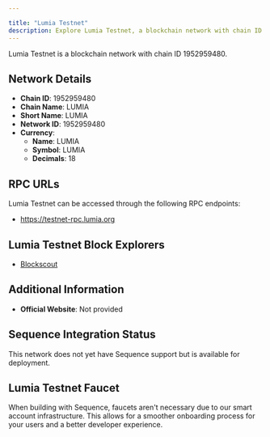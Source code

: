 ```yaml
---

title: "Lumia Testnet"
description: Explore Lumia Testnet, a blockchain network with chain ID 1952959480. Learn about its native currency, LUMIA, and how to interact with the network.
---
```




Lumia Testnet is a blockchain network with chain ID 1952959480.

## Network Details

- **Chain ID**: 1952959480
- **Chain Name**: LUMIA
- **Short Name**: LUMIA
- **Network ID**: 1952959480
- **Currency**: 
  - **Name**: LUMIA
  - **Symbol**: LUMIA
  - **Decimals**: 18

## RPC URLs

Lumia Testnet can be accessed through the following RPC endpoints:

- https://testnet-rpc.lumia.org

## Lumia Testnet Block Explorers

- [Blockscout](https://testnet-explorer.lumia.org/)

## Additional Information

- **Official Website**: Not provided

## Sequence Integration Status

This network does not yet have Sequence support but is available for deployment.

## Lumia Testnet Faucet

When building with Sequence, faucets aren't necessary due to our smart account infrastructure. This allows for a smoother onboarding process for your users and a better developer experience.
